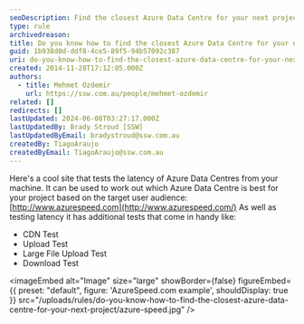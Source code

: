 ```yaml
---
seoDescription: Find the closest Azure Data Centre for your next project using AzureSpeed's latency test and additional performance tests.
type: rule
archivedreason:
title: Do you know how to find the closest Azure Data Centre for your next project?
guid: 1b938d0d-ddf8-4ce5-89f5-94b57092c387
uri: do-you-know-how-to-find-the-closest-azure-data-centre-for-your-next-project
created: 2014-11-28T17:12:05.000Z
authors:
  - title: Mehmet Ozdemir
    url: https://ssw.com.au/people/mehmet-ozdemir
related: []
redirects: []
lastUpdated: 2024-06-08T03:27:17.000Z
lastUpdatedBy: Brady Stroud [SSW]
lastUpdatedByEmail: bradystroud@ssw.com.au
createdBy: TiagoAraujo
createdByEmail: TiagoAraujo@ssw.com.au
---
```


Here's a cool site that tests the latency of Azure Data Centres from your machine. It can be used to work out which Azure Data Centre is best for your project based on the target user audience: [http://www.azurespeed.com](http://www.azurespeed.com/)
As well as testing latency it has additional tests that come in handy like:

- CDN Test
- Upload Test
- Large File Upload Test
- Download Test


<imageEmbed
  alt="Image"
  size="large"
  showBorder={false}
  figureEmbed={{
    preset: "default",
    figure: 'AzureSpeed.com example',
    shouldDisplay: true
  }}
  src="/uploads/rules/do-you-know-how-to-find-the-closest-azure-data-centre-for-your-next-project/azure-speed.jpg"
/>
